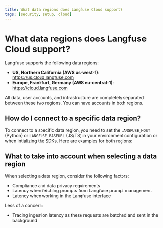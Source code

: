 ```yaml
---
title: What data regions does Langfuse Cloud support?
tags: [security, setup, cloud]
---
```


# What data regions does Langfuse Cloud support?

Langfuse supports the following data regions:

- **US, Northern California (AWS us-west-1)**: https://us.cloud.langfuse.com
- **Europe, Frankfurt, Germany (AWS eu-central-1)**: https://cloud.langfuse.com

All data, user accounts, and infrastructure are completely separated between these two regions. You can have accounts in both regions.

## How do I connect to a specific data region?

To connect to a specific data region, you need to set the `LANGFUSE_HOST` (Python) or `LANGFUSE_BASEURL` (JS/TS) in your environment configuration or when intializing the SDKs. Here are examples for both regions:

## What to take into account when selecting a data region

When selecting a data region, consider the following factors:

- Compliance and data privacy requirements
- Latency when fetching prompts from Langfuse prompt management
- Latency when working in the Langfuse interface

Less of a concern:

- Tracing ingestion latency as these requests are batched and sent in the background
